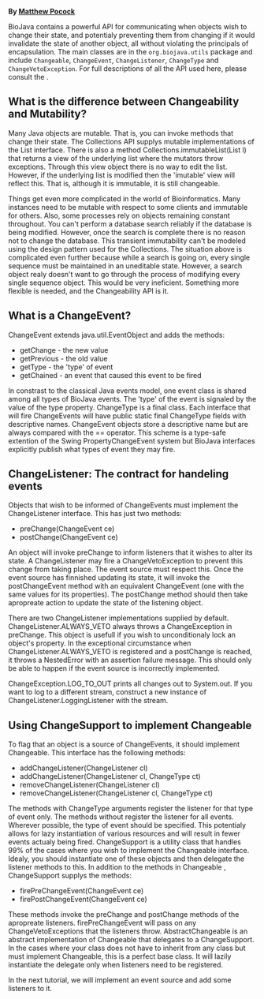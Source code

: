 '''By [mailto:mrp@sanger.ac.uk Matthew Pocock]'''

BioJava contains a powerful API for communicating when objects wish to change their state, and potentialy preventing them from changing if it would invalidate the state of another object, all without violating the principals of encapsulation. The main classes are in the <code>org.biojava.utils</code> package and include <code>Changeable</code>, <code>ChangeEvent</code>, <code>ChangeListener</code>, <code>ChangeType</code> and <code>ChangeVetoException</code>. For full descriptions of all the API used here, please consult the {{JavaDoc:Documentation}}. 


== What is the difference between Changeability and Mutability? ==

Many Java objects are mutable. That is, you can invoke methods that change their state. The Collections API supplys mutable implementations of the List interface. There is also a method Collections.immutableList(List l) that returns a view of the underlying list where the mutators throw exceptions. Through this view object there is no way to edit the list. However, if the underlying list is modified then the 'imutable' view will reflect this. That is, although it is immutable, it is still changeable. 

Things get even more complicated in the world of Bioinformatics. Many instances need to be mutable with respect to some clients and immutable for others. Also, some processes rely on objects remaining constant throughout. You can't perform a database search reliably if the database is being modified. However, once the search is complete there is no reason not to change the database. This transient immutability can't be modeled using the design pattern used for the Collections. The situation above is complicated even further because while a search is going on, every single sequence must be maintained in an uneditable state. However, a search object realy doesn't want to go through the process of modifying every single sequence object. This would be very ineficient. Something more flexible is needed, and the Changeability API is it. 

== What is a ChangeEvent? ==

ChangeEvent extends java.util.EventObject and adds the methods: 

* getChange - the new value 
* getPrevious - the old value 
* getType - the 'type' of event 
* getChained - an event that caused this event to be fired 

In constrast to the classical Java events model, one event class is shared among all types of BioJava events. The 'type' of the event is signaled by the value of the type property. ChangeType is a final class. Each interface that will fire ChangeEvents will have public static final ChangeType fields with descriptive names. ChangeEvent objects store a descriptive name but are always compared with the == operator. This scheme is a type-safe extention of the Swing PropertyChangeEvent system but BioJava interfaces explicitly publish what types of event they may fire. 

== ChangeListener: The contract for handeling events ==

Objects that wish to be informed of ChangeEvents must implement the ChangeListener interface. This has just two methods: 

* preChange(ChangeEvent ce) 
* postChange(ChangeEvent ce) 

An object will invoke preChange to inform listeners that it wishes to alter its state. A ChangeListener may fire a ChangeVetoException to prevent this change from taking place. The event source must respect this. Once the event source has finnished updating its state, it will invoke the postChangeEvent method with an equivalent ChangeEvent (one with the same values for its properties). The postChange method should then take apropreate action to update the state of the listening object. 

There are two ChangeListener implementations supplied by default. ChangeListener.ALWAYS_VETO always throws a ChangeException in preChange. This object is usefull if you wish to unconditionaly lock an object's property. In the exceptional circumstance when ChangeListener.ALWAYS_VETO is registered and a postChange is reached, it throws a NestedError with an assertion failure message. This should only be able to happen if the event source is incorrectly implemented. 

ChangeException.LOG_TO_OUT prints all changes out to System.out. If you want to log to a different stream, construct a new instance of ChangeListener.LoggingListener with the stream.  

== Using ChangeSupport to implement Changeable ==

To flag that an object is a source of ChangeEvents, it should implement Changeable. This interface has the following methods: 

* addChangeListener(ChangeListener cl) 
* addChangeListener(ChangeListener cl, ChangeType ct) 
* removeChangeListener(ChangeListener cl) 
* removeChangeListener(ChangeListener cl, ChangeType ct) 

The methods with ChangeType arguments register the listener for that type of event only. The methods without register the listener for all events. Wherever possible, the type of event should be specified. This potentialy allows for lazy instantiation of various resources and will result in fewer events actualy being fired. 
ChangeSupport is a utility class that handles 99% of the cases where you wish to implement the Changeable interface. Idealy, you should instantiate one of these objects and then delegate the listener methods to this. In addition to the methods in Changeable , ChangeSupport supplys the methods: 

* firePreChangeEvent(ChangeEvent ce) 
* firePostChangeEvent(ChangeEvent ce) 

These methods invoke the preChange and postChange methods of the apropreate listeners. firePreChangeEvent will pass on any ChangeVetoExceptions that the listeners throw. 
AbstractChangeable is an abstract implementation of Changeable that delegates to a ChangeSupport. In the cases where your class does not have to inherit from any class but must implement Changeable, this is a perfect base class. It will lazily instantiate the delegate only when listeners need to be registered. 

In the next tutorial, we will implement an event source and add some listeners to it. 

{{Tutorial:Footer}}